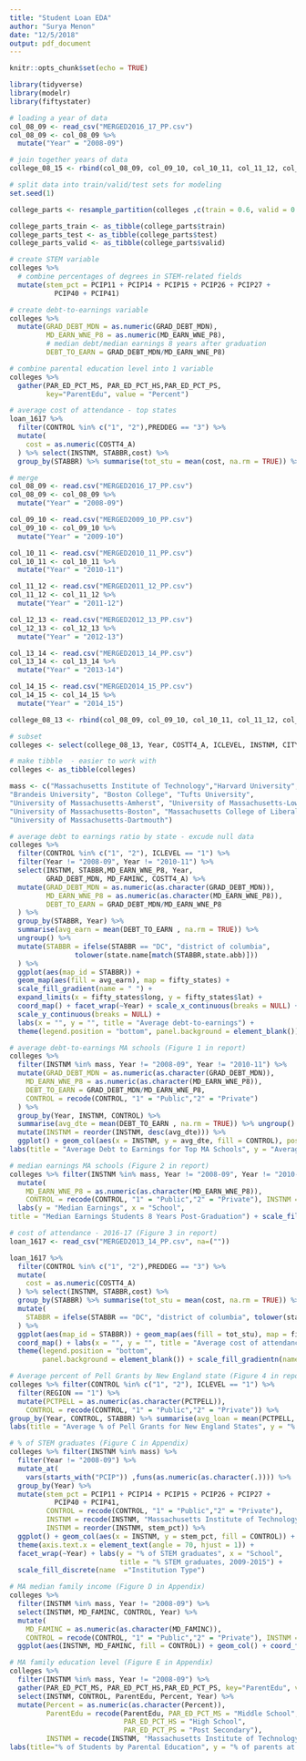 ```yaml
---
title: "Student Loan EDA"
author: "Surya Menon"
date: "12/5/2018"
output: pdf_document
---
```


```r
knitr::opts_chunk$set(echo = TRUE)
```

```r
library(tidyverse)
library(modelr)
library(fiftystater)
```

```r

# loading a year of data
col_08_09 <- read_csv("MERGED2016_17_PP.csv")
col_08_09 <- col_08_09 %>%
  mutate("Year" = "2008-09")

# join together years of data
college_08_15 <- rbind(col_08_09, col_09_10, col_10_11, col_11_12, col_12_13, col_13_14, col_14_15)

# split data into train/valid/test sets for modeling
set.seed(1)

college_parts <- resample_partition(colleges ,c(train = 0.6, valid = 0.2, test = 0.2)) 

college_parts_train <- as_tibble(college_parts$train)
college_parts_test <- as_tibble(college_parts$test)
college_parts_valid <- as_tibble(college_parts$valid)

# create STEM variable
colleges %>%
  # combine percentages of degrees in STEM-related fields
  mutate(stem_pct = PCIP11 + PCIP14 + PCIP15 + PCIP26 + PCIP27 + 
           PCIP40 + PCIP41)

# create debt-to-earnings variable
colleges %>%
  mutate(GRAD_DEBT_MDN = as.numeric(GRAD_DEBT_MDN),
         MD_EARN_WNE_P8 = as.numeric(MD_EARN_WNE_P8),
         # median debt/median earnings 8 years after graduation
         DEBT_TO_EARN = GRAD_DEBT_MDN/MD_EARN_WNE_P8)

# combine parental education level into 1 variable
colleges %>%
  gather(PAR_ED_PCT_MS, PAR_ED_PCT_HS,PAR_ED_PCT_PS, 
         key="ParentEdu", value = "Percent")

# average cost of attendance - top states
loan_1617 %>% 
  filter(CONTROL %in% c("1", "2"),PREDDEG == "3") %>%
  mutate(
    cost = as.numeric(COSTT4_A) 
  ) %>% select(INSTNM, STABBR,cost) %>%
  group_by(STABBR) %>% summarise(tot_stu = mean(cost, na.rm = TRUE)) %>% arrange(desc(tot_stu))
```


```r
# merge
col_08_09 <- read.csv("MERGED2016_17_PP.csv")
col_08_09 <- col_08_09 %>%
  mutate("Year" = "2008-09")

col_09_10 <- read.csv("MERGED2009_10_PP.csv")
col_09_10 <- col_09_10 %>%
  mutate("Year" = "2009-10")

col_10_11 <- read.csv("MERGED2010_11_PP.csv")
col_10_11 <- col_10_11 %>%
  mutate("Year" = "2010-11")

col_11_12 <- read.csv("MERGED2011_12_PP.csv")
col_11_12 <- col_11_12 %>%
  mutate("Year" = "2011-12")

col_12_13 <- read.csv("MERGED2012_13_PP.csv")
col_12_13 <- col_12_13 %>%
  mutate("Year" = "2012-13")

col_13_14 <- read.csv("MERGED2013_14_PP.csv")
col_13_14 <- col_13_14 %>%
  mutate("Year" = "2013-14")

col_14_15 <- read.csv("MERGED2014_15_PP.csv")
col_14_15 <- col_14_15 %>%
  mutate("Year" = "2014_15")

college_08_13 <- rbind(col_08_09, col_09_10, col_10_11, col_11_12, col_12_13, col_13_14, col_14_15)

# subset
colleges <- select(college_08_13, Year, COSTT4_A, ICLEVEL, INSTNM, CITY, REGION, STABBR, LATITUDE, LONGITUDE, CONTROL, PCIP11:PCIP50, UGDS, UGDS_WHITE, UGDS_BLACK, UGDS_HISP, UGDS_ASIAN, UGDS_AIAN, UGDS_NHPI, UGDS_2MOR, UGDS_NRA, UGDS_UNKN, UGDS_WHITENH, UGDS_BLACKNH, UGDS_API, NPT4_PUB, NPT4_PRIV, NUM4_PUB, NUM4_PRIV, NUM41_PUB, NUM42_PUB, NUM43_PUB, NUM44_PUB, NUM45_PUB, NUM41_PRIV, NUM42_PRIV, NUM43_PRIV, NUM44_PRIV, NUM45_PRIV, TUITIONFEE_IN, TUITIONFEE_OUT, PCTPELL, C150_4, PFTFTUG1_EF, PCTFLOAN, PELL_COMP_ORIG_YR4_RT, PELL_WDRAW_ORIG_YR4_RT, LOAN_COMP_ORIG_YR4_RT, LOAN_WDRAW_ORIG_YR4_RT, COMPL_RPY_3YR_RT, NONCOM_RPY_3YR_RT, LO_INC_RPY_3YR_RT, MD_INC_RPY_3YR_RT, HI_INC_RPY_3YR_RT, PELL_RPY_3YR_RT, PAR_ED_PCT_MS, PAR_ED_PCT_HS, PAR_ED_PCT_PS, DEBT_MDN, GRAD_DEBT_MDN, WDRAW_DEBT_MDN, LO_INC_DEBT_MDN, MD_INC_DEBT_MDN, HI_INC_DEBT_MDN, PELL_DEBT_MDN, DEBT_N, GRAD_DEBT_N, WDRAW_DEBT_N, LO_INC_DEBT_N, MD_INC_DEBT_N, HI_INC_DEBT_N, PELL_DEBT_N, MD_FAMINC, UGDS_MEN, UGDS_WOMEN, RPY_3YR_N, MD_EARN_WNE_P6, MD_EARN_WNE_P8)

# make tibble  - easier to work with
colleges <- as_tibble(colleges)

mass <- c("Massachusetts Institute of Technology","Harvard University",
"Brandeis University", "Boston College", "Tufts University",
"University of Massachusetts-Amherst", "University of Massachusetts-Lowell",
"University of Massachusetts-Boston", "Massachusetts College of Liberal Arts",
"University of Massachusetts-Dartmouth") 
```

```r
# average debt to earnings ratio by state - excude null data 
colleges %>% 
  filter(CONTROL %in% c("1", "2"), ICLEVEL == "1") %>%
  filter(Year != "2008-09", Year != "2010-11") %>%
  select(INSTNM, STABBR,MD_EARN_WNE_P8, Year, 
         GRAD_DEBT_MDN, MD_FAMINC, COSTT4_A) %>%
  mutate(GRAD_DEBT_MDN = as.numeric(as.character(GRAD_DEBT_MDN)),
         MD_EARN_WNE_P8 = as.numeric(as.character(MD_EARN_WNE_P8)),
         DEBT_TO_EARN = GRAD_DEBT_MDN/MD_EARN_WNE_P8
  ) %>%
  group_by(STABBR, Year) %>% 
  summarise(avg_earn = mean(DEBT_TO_EARN , na.rm = TRUE)) %>% 
  ungroup() %>%
  mutate(STABBR = ifelse(STABBR == "DC", "district of columbia",
                tolower(state.name[match(STABBR,state.abb)]))
  ) %>%
  ggplot(aes(map_id = STABBR)) + 
  geom_map(aes(fill = avg_earn), map = fifty_states) +
  scale_fill_gradient(name = " ") + 
  expand_limits(x = fifty_states$long, y = fifty_states$lat) +
  coord_map() + facet_wrap(~Year) + scale_x_continuous(breaks = NULL) + 
  scale_y_continuous(breaks = NULL) +
  labs(x = "", y = "", title = "Average debt-to-earnings") +
  theme(legend.position = "bottom", panel.background = element_blank())

# average debt-to-earnings MA schools (Figure 1 in report)
colleges %>% 
  filter(INSTNM %in% mass, Year != "2008-09", Year != "2010-11") %>%
  mutate(GRAD_DEBT_MDN = as.numeric(as.character(GRAD_DEBT_MDN)),
    MD_EARN_WNE_P8 = as.numeric(as.character(MD_EARN_WNE_P8)),
    DEBT_TO_EARN = GRAD_DEBT_MDN/MD_EARN_WNE_P8,
    CONTROL = recode(CONTROL, "1" = "Public","2" = "Private")
  ) %>%
  group_by(Year, INSTNM, CONTROL) %>% 
  summarise(avg_dte = mean(DEBT_TO_EARN , na.rm = TRUE)) %>% ungroup() %>%
  mutate(INSTNM = reorder(INSTNM, desc(avg_dte))) %>%
  ggplot() + geom_col(aes(x = INSTNM, y = avg_dte, fill = CONTROL), position = "dodge")  + facet_grid(~Year) + coord_flip() + 
labs(title = "Average Debt to Earnings for Top MA Schools", y = "Average Debt to Earnings", x = "Institution") +  scale_fill_discrete(name  ="Institution Type")

# median earnings MA schools (Figure 2 in report)
colleges %>% filter(INSTNM %in% mass, Year != "2008-09", Year != "2010-11") %>% 
  mutate(
    MD_EARN_WNE_P8 = as.numeric(as.character(MD_EARN_WNE_P8)),
    CONTROL = recode(CONTROL, "1" = "Public","2" = "Private"), INSTNM = recode(INSTNM, "Massachusetts Institute of Technology" = "MIT", "University of Massachusetts-Amherst" = "UMass-Amherst", "University of Massachusetts-Lowell" = "UMass-Lowell","University of Massachusetts-Boston" = "UMass-Boston", "Massachusetts College of Liberal Arts" = "MCLA","University of Massachusetts-Dartmouth" = "UMass-Dartmouth"), INSTNM = reorder(INSTNM, MD_EARN_WNE_P8)) %>% ggplot(aes(x = INSTNM, y = MD_EARN_WNE_P8)) + geom_col(aes(fill = CONTROL)) + geom_text(aes(label = MD_EARN_WNE_P8)) + coord_flip() + facet_wrap(~Year) + 
  labs(y = "Median Earnings", x = "School",
title = "Median Earnings Students 8 Years Post-Graduation") + scale_fill_discrete(name  ="Institution Type")

# cost of attendance - 2016-17 (Figure 3 in report)
loan_1617 <- read_csv("MERGED2013_14_PP.csv", na=(""))

loan_1617 %>% 
  filter(CONTROL %in% c("1", "2"),PREDDEG == "3") %>%
  mutate(
    cost = as.numeric(COSTT4_A) 
  ) %>% select(INSTNM, STABBR,cost) %>%
  group_by(STABBR) %>% summarise(tot_stu = mean(cost, na.rm = TRUE)) %>%
  mutate(
    STABBR = ifelse(STABBR == "DC", "district of columbia", tolower(state.name[match(STABBR,state.abb)]))
  ) %>%
  ggplot(aes(map_id = STABBR)) + geom_map(aes(fill = tot_stu), map = fifty_states) + expand_limits(x = fifty_states$long, y = fifty_states$lat) +
  coord_map() + labs(x = "", y = "", title = "Average cost of attendance by state, 2016-2017") +
  theme(legend.position = "bottom", 
        panel.background = element_blank()) + scale_fill_gradientn(name = "", colours=rainbow(6))

# Average percent of Pell Grants by New England state (Figure 4 in report)
colleges %>% filter(CONTROL %in% c("1", "2"), ICLEVEL == "1") %>% 
  filter(REGION == "1") %>%
  mutate(PCTPELL = as.numeric(as.character(PCTPELL)),
    CONTROL = recode(CONTROL, "1" = "Public","2" = "Private")) %>%
group_by(Year, CONTROL, STABBR) %>% summarise(avg_loan = mean(PCTPELL, na.rm=TRUE)) %>% ggplot() + geom_col(aes(x = STABBR, y = avg_loan, fill = CONTROL), position = "dodge")  + facet_grid(~Year) +
labs(title = "Average % of Pell Grants for New England States", y = "% of Students Receiving Pell Grants", x = "Region") +  scale_fill_discrete(name  ="Institution Type")

# % of STEM graduates (Figure C in Appendix)
colleges %>% filter(INSTNM %in% mass) %>%
  filter(Year != "2008-09") %>%
  mutate_at(
    vars(starts_with("PCIP")) ,funs(as.numeric(as.character(.)))) %>%
  group_by(Year) %>% 
  mutate(stem_pct = PCIP11 + PCIP14 + PCIP15 + PCIP26 + PCIP27 + 
           PCIP40 + PCIP41, 
         CONTROL = recode(CONTROL, "1" = "Public","2" = "Private"), 
         INSTNM = recode(INSTNM, "Massachusetts Institute of Technology" = "MIT", "University of Massachusetts-Amherst" = "UMass-Amherst", "University of Massachusetts-Lowell" = "UMass-Lowell","University of Massachusetts-Boston" = "UMass-Boston", "Massachusetts College of Liberal Arts" = "MCLA","University of Massachusetts-Dartmouth" = "UMass-Dartmouth"),
         INSTNM = reorder(INSTNM, stem_pct)) %>%  
  ggplot() + geom_col(aes(x = INSTNM, y = stem_pct, fill = CONTROL)) +
  theme(axis.text.x = element_text(angle = 70, hjust = 1)) +
  facet_wrap(~Year) + labs(y = "% of STEM graduates", x = "School",
                           title = "% STEM graduates, 2009-2015") +
  scale_fill_discrete(name  ="Institution Type")

# MA median family income (Figure D in Appendix)
colleges %>%
  filter(INSTNM %in% mass, Year != "2008-09") %>%
  select(INSTNM, MD_FAMINC, CONTROL, Year) %>%
  mutate(
    MD_FAMINC = as.numeric(as.character(MD_FAMINC)),
    CONTROL = recode(CONTROL, "1" = "Public","2" = "Private"), INSTNM = recode(INSTNM, "Massachusetts Institute of Technology" = "MIT", "University of Massachusetts-Amherst" = "UMass-Amherst", "University of Massachusetts-Lowell" = "UMass-Lowell","University of Massachusetts-Boston" = "UMass-Boston", "Massachusetts College of Liberal Arts" = "MCLA","University of Massachusetts-Dartmouth" = "UMass-Dartmouth"), INSTNM = reorder(INSTNM, MD_FAMINC)) %>%
  ggplot(aes(INSTNM, MD_FAMINC, fill = CONTROL)) + geom_col() + coord_flip() + labs(title="Median Family Income for Top MA Schools", y = "Median Family Income", x = "School") + facet_wrap(~Year) + scale_fill_discrete(name = "Institution Type")

# MA family education level (Figure E in Appendix)
colleges %>%
  filter(INSTNM %in% mass, Year != "2008-09") %>%
  gather(PAR_ED_PCT_MS, PAR_ED_PCT_HS,PAR_ED_PCT_PS, key="ParentEdu", value = "Percent") %>%
  select(INSTNM, CONTROL, ParentEdu, Percent, Year) %>%
  mutate(Percent = as.numeric(as.character(Percent)), 
         ParentEdu = recode(ParentEdu, PAR_ED_PCT_MS = "Middle School",
                            PAR_ED_PCT_HS = "High School", 
                            PAR_ED_PCT_PS = "Post Secondary"), 
         INSTNM = recode(INSTNM, "Massachusetts Institute of Technology" = "MIT", "University of Massachusetts-Amherst" = "UMass-Amherst", "University of Massachusetts-Lowell" = "UMass-Lowell","University of Massachusetts-Boston" = "UMass-Boston", "Massachusetts College of Liberal Arts" = "MCLA","University of Massachusetts-Dartmouth" = "UMass-Dartmouth")) %>% ggplot() + geom_col(aes(x = INSTNM, y = Percent, fill = ParentEdu), position = "dodge") + theme(axis.text.x = element_text(angle = 70, hjust = 1)) + facet_wrap(~Year) +
labs(title="% of Students by Parental Education", y = "% of parents at various education levels", x = "School") + scale_fill_discrete(name = "Parent Education Level")

```


